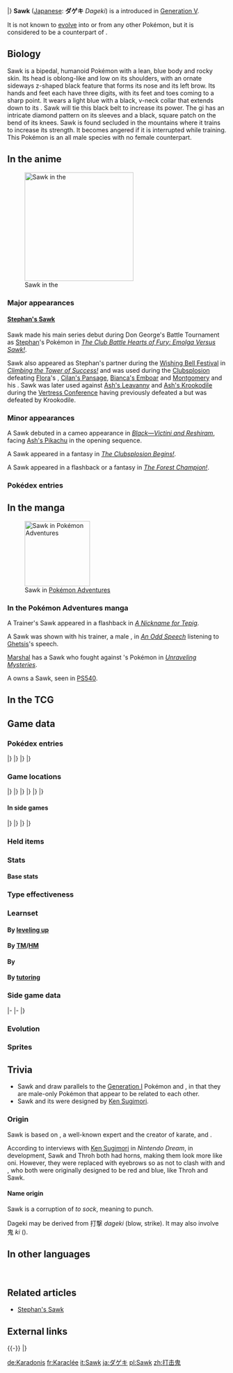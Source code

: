 {{PokémonPrevNext/Head|type=Fighting}}
{{PokémonPrevNext/Pokémon|type=Fighting|prevnum=538|prev=Throh|nextnum=540|next=Sewaddle|roundleft=tl|roundright=tr}}
{{PokémonPrevNext/Disambig|species=Sawk}}
|}
{{Pokémon Infobox
|name=Sawk
|jname=ダゲキ
|tmname=Dageki
|category=Karate
|typebox=1
|type1=Fighting
|abilityn=d
|ability1=Sturdy
|ability2=Inner Focus
|abilityd=Mold Breaker
|ndex=539
|udex=045
|u2dex=268
|karea=Coastal
|kdex=098
|height-ftin=4'07"
|height-m=1.4
|weight-lbs=112.4
|weight-kg=51.0
|egggroupn=1
|egggroup1=Human-Like
|eggcycles=20
|expyield=163
|lv100exp=1,000,000
|gendercode=0
|color=Blue
|catchrate=45
|evtotal=2
|evat=2
|body=12
|pokefordex=sawk
|generation=5
|friendship=70
}}
'''Sawk''' ([[List of Japanese Pokémon names|Japanese]]: '''ダゲキ''' ''Dageki'') is a {{type|Fighting}} {{OBP|Pokémon|species}} introduced in [[Generation V]].

It is not known to [[Evolution|evolve]] into or from any other Pokémon, but it is considered to be a counterpart of {{p|Throh}}.

==Biology==
Sawk is a bipedal, humanoid Pokémon with a lean, blue body and rocky skin. Its head is oblong-like and low on its shoulders, with an ornate sideways z-shaped black feature that forms its nose and its left brow. Its hands and feet each have three digits, with its feet and toes coming to a sharp point. It wears a light blue {{wp|Karate gi}} with a black, v-neck collar that extends down to its {{wp|Black belt (martial arts)|black belt}}. Sawk will tie this black belt to increase its power. The gi has an intricate diamond pattern on its sleeves and a black, square patch on the bend of its knees. Sawk is found secluded in the mountains where it trains to increase its strength. It becomes angered if it is interrupted while training. This Pokémon is an all male species with no female counterpart.

==In the anime==
[[File:Stephan Sawk.png|thumb|250px|left|Sawk in the {{pkmn|anime}}]]
===Major appearances===
====[[Stephan's Sawk]]====
Sawk made his main series debut during Don George's Battle Tournament as [[Stephan]]'s Pokémon in ''[[BW041|The Club Battle Hearts of Fury: Emolga Versus Sawk!]]''.

Sawk also appeared as Stephan's partner during the [[Wishing Bell Festival]] in ''[[BW069|Climbing the Tower of Success!]]'' and was used during the [[Clubsplosion]] defeating [[Flora]]'s {{p|Gothorita}}, [[Cilan's Pansage]], [[Bianca's Emboar]] and [[Montgomery]] and his {{p|Throh}}. Sawk was later used against [[Ash's Leavanny]] and [[Ash's Krookodile]] during the [[Vertress Conference]] having previously defeated a {{p|Gurdurr}} but was defeated by Krookodile.

===Minor appearances===
A Sawk debuted in a cameo appearance in ''[[M14|Black—Victini and Reshiram]]'', facing [[Ash's Pikachu]] in the opening sequence.

A Sawk appeared in a fantasy in ''[[BW070|The Clubsplosion Begins!]]''.

A Sawk appeared in a flashback or a fantasy in ''[[XY035|The Forest Champion!]]''.

===Pokédex entries===
{{Animedexheader|Unova}}
{{Animedexbody|BW041|Sawk|Ash's Pokédex|Sawk, the Karate Pokémon. Sawk ties its belt to get pumped up and give its punches an extra bit of power. Disturbing its training angers a Sawk.}}
{{Animedexbody|BW069|Sawk|Ash's Pokédex|Sawk, the Karate Pokémon. Sawk train high up in the mountains by punching trees and rocks and the sound can be heard from far away.}}
{{Animedexbody|BW106|Sawk|Ash's Pokédex|Sawk, the Karate Pokémon. Sawk's punches get more powerful when it ties its belt. It gets angry when its training is interrupted.}}
{{Animedexfooter/Pokémon|''Best Wishes''|Unova}}

==In the manga==
[[File:Marshal Sawk Adventures.png|thumb|150px|Sawk in [[Pokémon Adventures]]]]
===In the Pokémon Adventures manga===
A Trainer's Sawk appeared in a flashback in ''[[PS463|A Nickname for Tepig]]''.

A Sawk was shown with his trainer, a male {{tc|Ace Trainer}}, in ''[[PS466|An Odd Speech]]'' listening to [[Ghetsis]]'s speech.

[[Marshal]] has a Sawk who fought against {{adv|Black}}'s Pokémon in ''[[PS486|Unraveling Mysteries]]''.

A {{tc|Team Plasma Grunt}} owns a Sawk, seen in [[PS540]].

==In the TCG==
{{main|Sawk (TCG)}}

==Game data==
===Pokédex entries===
{{Dex/Header|type=Fighting}}
{{Dex/NA|gen=V}}
{{Dex/Gen|gen=V}}
{{Dex/Entry1|v=Black|t=FFF|entry=The sound of Sawk punching boulders and trees can be heard all the way from the mountains where they train.}}
{{Dex/Entry1|v=White|entry=Tying their belts gets them pumped and makes their punches more destructive. Disturbing their training angers them.}}
{{Dex/Entry2|v=Black 2|v2=White 2|t=FFF|entry=Desiring the strongest karate chop, they seclude themselves in mountains and train without sleeping.}}
|}
|}
{{Dex/Gen|gen=VI}}
{{Dex/Entry1|v=X|t=FFF|entry=Desiring the strongest karate chop, they seclude themselves in mountains and train without sleeping.}}
{{Dex/Entry1|v=Y|entry=Tying their belts gets them pumped and makes their punches more destructive. Disturbing their training angers them.}}
{{Dex/Entry1|v=Omega Ruby|t=FFF|entry=Desiring the strongest karate chop, they seclude themselves in mountains and train without sleeping.}}
{{Dex/Entry1|v=Alpha Sapphire|t=FFF|entry=Tying their belts gets them pumped and makes their punches more destructive. Disturbing their training angers them.}}
|}
|}
{{Dex/Footer}}

===Game locations===
{{Availability/Header|type=Fighting}}
{{Availability/NA|gen=V}}
{{Availability/Gen|gen=V}}
{{Availability/Entry1|1|v=Black|t=FFF|area=[[Route]]s {{rtn|10|Unova}}, {{rtn|15|Unova}}, and {{rtn|18|Unova}}, [[Pinwheel Forest]] (outside) ([[tall grass]])}}
{{Availability/Entry1|1|v=White|area=[[Route]]s {{rtn|10|Unova}}, {{rtn|15|Unova}}, and {{rtn|18|Unova}}, [[Pinwheel Forest]] (outside) ({{DL|Phenomenon|rustling grass}})}}
{{Availability/Entry1|1|v=Black 2|t=FFF|area=[[Route]]s {{rtn|15|Unova}}, {{rtn|18|Unova}}, and {{rtn|23|Unova}}, [[Pinwheel Forest]] (outside) ([[tall grass]])<br>{{OBP|Victory Road|Black 2 and White 2}} ({{DL|Phenomenon|rustling grass}})}}
{{Availability/Entry1|1|v=White 2|area=[[Route]]s {{rtn|15|Unova}}, {{rtn|18|Unova}}, and {{rtn|23|Unova}}, [[Pinwheel Forest]] (outside), {{OBP|Victory Road|Black 2 and White 2}} ({{DL|Phenomenon|rustling grass}})}}
{{Availability/Entry1|1|v=Dream World|color={{dream color}}|area={{Dwa|Dream Park}}{{tt|*|Only obtainable when using an account connected to Pokémon Black 2 or White 2}}}}
|}
|}
{{Availability/Gen|gen=VI}}
{{Availability/Entry1|1|v=X|t=FFF|area={{rt|11|Kalos}}, [[Friend Safari]] ([[Friend Safari#Fighting-type Safari|Fighting]])}}
{{Availability/Entry1|1|v=Y|area=[[Friend Safari]] ([[Friend Safari#Fighting-type Safari|Fighting]])}}
{{Availability/Entry1/None|1|v=Omega Ruby}}
{{Availability/Entry1|1|v=Alpha Sapphire|t=FFF|area={{rt|112|Hoenn}} ({{DL|DexNav|hidden Pokémon}}{{tt|*|After capturing or defeating Kyogre}})}}
|}
|}
{{Availability/Gen|gen=VII}}
{{Availability/Entry2/None|v=Sun|v2=Moon|area=[[Pokémon Bank]]}}
{{Availability/Entry2/None|v=Ultra Sun|v2=Ultra Moon|area=[[Pokémon Bank]]}}
|}
|}
{{Availability/Footer}}

====In side games====
{{Availability/Header|type=Fighting}}
{{Availability/NA|gen=V}}
{{Availability/Gen|gen=V}}
{{Availability/Entry1|1|v=Rumble Blast|color={{fire color}}|area=Canyon: [[Volcanic Slope]]}}
{{Availability/Entry1|1|v=PokéPark 2|link=PokéPark 2: Wonders Beyond|color={{grass color}}|area=[[Crag Area]]}}
{{Availability/Entry1|1|v=Rumble U|color={{fire color}}|area=[[Secret Warehouse#Fighters on Ice|Secret Warehouse: Fighters on Ice]]}}
|}
|}
{{Availability/Gen|gen=VI}}
{{Availability/Entry1|1|v=Battle Trozei|color={{defense color}}|area=[[Safari Jungle#Monday Stage 3|Safari Jungle: Stage 3]]{{dotw|Mo}}}}
{{Availability/Entry1|1|v=Shuffle|color={{beauty color}}|area=[[Silbern Museum|Silbern Museum: Stage 99]]<br>[[Nacht Carnival|Nacht Carnival: Stage 514]]}}
{{Availability/Entry1|1|v=Rumble World|color={{fire color}}|area=[[Starlight Islands#Volcanic Ravine|Starlight Islands: Volcanic Ravine]] <small>(All Areas)</small>}}
|}
|}
{{Availability/Footer}}

===Held items===
{{HeldItems
|type=Fighting
|bw1=Black Belt|bw1type=Type-enhancing item|bw1rar=5
|bl1=Expert Belt|bl1type=None|bl1rar=1<!--1% items are exclusive to dark grass, which does not rustle-->
|b2w21=Black Belt|b2w21type=Type-enhancing item|b2w21rar=5
|bl21=Expert Belt|bl21type=None|bl21rar=1<!--1% items are exclusive to dark grass, which does not rustle-->
|x1=Black Belt|x1type=Type-enhancing item|x1rar=5
|as1=Black Belt|as1type=Type-enhancing item|as1rar=5
}}

===Stats===
====Base stats====
{{BaseStats
|type=Fighting
|HP=75
|Attack=125
|Defense=75
|SpAtk=30
|SpDef=75
|Speed=85}}

===Type effectiveness===
{{TypeEffectiveness
|type1=Fighting
|Normal=100
|Fighting=100
|Flying=200
|Poison=100
|Ground=100
|Rock=50
|Bug=50
|Ghost=100
|Steel=100
|Fire=100
|Water=100
|Grass=100
|Electric=100
|Psychic=200
|Ice=100
|Dragon=100
|Dark=50
|Fairy=200
}}

===Learnset===
====By [[Level|leveling up]]====
{{learnlist/levelh/7|Sawk|Fighting|Fighting|5}}
{{learnlist/level7|1|Rock Smash|Fighting|Physical|40|100|15||'''}}
{{learnlist/level7|1|Leer|Normal|Status|&mdash;|100|30}}
{{learnlist/level7|1|Bide|Normal|Physical|&mdash;|&mdash;|10}}
{{learnlist/level7|1|Focus Energy|Normal|Status|&mdash;|&mdash;|30}}
{{learnlist/level7|5|Double Kick|Fighting|Physical|30|100|30||'''}}
{{learnlist/level7|9|Low Sweep|Fighting|Physical|65|100|20||'''}}
{{learnlist/level7|13|Counter|Fighting|Physical|&mdash;|100|20}}
{{learnlist/level7|17|Karate Chop|Fighting|Physical|50|100|25||'''}}
{{learnlist/level7|21|Brick Break|Fighting|Physical|75|100|15||'''}}
{{learnlist/level7|25|Bulk Up|Fighting|Status|&mdash;|&mdash;|20}}
{{learnlist/level7|29|Retaliate|Normal|Physical|70|100|5}}
{{learnlist/level7|33|Endure|Normal|Status|&mdash;|&mdash;|10}}
{{learnlist/level7|37|Quick Guard|Fighting|Status|&mdash;|&mdash;|15}}
{{learnlist/level7|41|Close Combat|Fighting|Physical|120|100|5||'''}}
{{learnlist/level7|45|Reversal|Fighting|Physical|&mdash;|100|15||'''}}
{{learnlist/levelf/7|Sawk|Fighting|Fighting|5}}

====By [[TM]]/[[HM]]====
{{learnlist/tmh/7|Sawk|Fighting|Fighting|5}}
{{learnlist/tm7|TM01|Work Up|Normal|Status|&mdash;|&mdash;|30}}
{{learnlist/tm7|TM06|Toxic|Poison|Status|&mdash;|90|10}}
{{learnlist/tm7|TM08|Bulk Up|Fighting|Status|&mdash;|&mdash;|20}}
{{learnlist/tm7|TM10|Hidden Power|Normal|Special|60|100|15}}
{{learnlist/tm7|TM11|Sunny Day|Fire|Status|&mdash;|&mdash;|5}}
{{learnlist/tm7|TM12|Taunt|Dark|Status|&mdash;|100|20}}
{{learnlist/tm7|TM17|Protect|Normal|Status|&mdash;|&mdash;|10}}
{{learnlist/tm7|TM18|Rain Dance|Water|Status|&mdash;|&mdash;|5}}
{{learnlist/tm7|TM21|Frustration|Normal|Physical|&mdash;|100|20}}
{{learnlist/tm7|TM26|Earthquake|Ground|Physical|100|100|10}}
{{learnlist/tm7|TM27|Return|Normal|Physical|&mdash;|100|20}}
{{learnlist/tm7|TM31|Brick Break|Fighting|Physical|75|100|15||'''}}
{{learnlist/tm7|TM32|Double Team|Normal|Status|&mdash;|&mdash;|15}}
{{learnlist/tm7|TM39|Rock Tomb|Rock|Physical|60|95|15}}
{{learnlist/tm7|TM42|Facade|Normal|Physical|70|100|20}}
{{learnlist/tm7|TM44|Rest|Psychic|Status|&mdash;|&mdash;|10}}
{{learnlist/tm7|TM45|Attract|Normal|Status|&mdash;|100|15}}
{{learnlist/tm7|TM47|Low Sweep|Fighting|Physical|65|100|20||'''}}
{{learnlist/tm7|TM48|Round|Normal|Special|60|100|15}}
{{learnlist/tm7|TM52|Focus Blast|Fighting|Special|120|70|5||'''}}
{{learnlist/tm7|TM56|Fling|Dark|Physical|&mdash;|100|10}}
{{learnlist/tm7|TM66|Payback|Dark|Physical|50|100|10}}
{{learnlist/tm7|TM68|Giga Impact|Normal|Physical|150|90|5}}
{{learnlist/tm7|TM71|Stone Edge|Rock|Physical|100|80|5}}
{{learnlist/tm7|TM78|Bulldoze|Ground|Physical|60|100|20}}
{{learnlist/tm7|TM80|Rock Slide|Rock|Physical|75|90|10}}
{{learnlist/tm7|TM84|Poison Jab|Poison|Physical|80|100|20}}
{{learnlist/tm7|TM86|Grass Knot|Grass|Special|&mdash;|100|20}}
{{learnlist/tm7|TM87|Swagger|Normal|Status|&mdash;|85|15}}
{{learnlist/tm7|TM88|Sleep Talk|Normal|Status|&mdash;|&mdash;|10}}
{{learnlist/tm7|TM90|Substitute|Normal|Status|&mdash;|&mdash;|10}}
{{learnlist/tm7|TM100|Confide|Normal|Status|&mdash;|&mdash;|20}}
{{learnlist/tmf/7|Sawk|Fighting|Fighting|5}}

====By {{pkmn|breeding}}====
{{learnlist/breedh/7|Sawk|Fighting|Fighting|5}}
{{learnlist/breed7null}}
{{learnlist/breedf/7|Sawk|Fighting|Fighting|5}}	

====By [[Move Tutor|tutoring]]====
{{learnlist/tutorh/7|Sawk|Fighting|Fighting|5}}
{{learnlist/tutor7|Block|Normal|Status|—|—|5|||no|yes}}
{{learnlist/tutor7|Dual Chop|Dragon|Physical|40|90|15|||no|yes}}
{{learnlist/tutor7|Fire Punch|Fire|Physical|75|100|15|||no|yes}}
{{learnlist/tutor7|Focus Punch|Fighting|Physical|150|100|20||'''|no|yes}}
{{learnlist/tutor7|Helping Hand|Normal|Status|—|—|20|||no|yes}}
{{learnlist/tutor7|Ice Punch|Ice|Physical|75|100|15|||no|yes}}
{{learnlist/tutor7|Knock Off|Dark|Physical|65|100|20|||no|yes}}
{{learnlist/tutor7|Laser Focus|Normal|Status|—|—|30|||no|yes}}
{{learnlist/tutor7|Low Kick|Fighting|Physical|—|100|20||'''|no|yes}}
{{learnlist/tutor7|Pain Split|Normal|Status|—|—|20|||no|yes}}
{{learnlist/tutor7|Snore|Normal|Special|50|100|15|||no|yes}}
{{learnlist/tutor7|Superpower|Fighting|Physical|120|100|5||'''|no|yes}}
{{learnlist/tutor7|Throat Chop|Dark|Physical|80|100|15|||no|yes}}
{{learnlist/tutor7|Thunder Punch|Electric|Physical|75|100|15|||no|yes}}
{{learnlist/tutor7|Zen Headbutt|Psychic|Physical|80|90|15|||no|yes}}
{{learnlist/tutorf/7|Sawk|Fighting|Fighting|5}}

===Side game data===
{{Spindata/Head|type=Fighting}}
{{Spindata/RumbleBlast|col=6|type=Fighting
|att=4
|def=3
|speed=3
}}
|-
{{Spindata/PokéPark2|col=6|type=Fighting|ndex=539
|pad=He is training with {{p|Throh}} to master his moves. He treats strong opponents with respect and doesn't judge them by their appearance.
}}
|-
{{Spindata/Battle Trozei|col=3|type=Fighting|ndex=539
|power=2
|skill=Flinch Attack
|skilldesc=Briefly stops wild Pokémon from taking action.
}}
{{Spindata/Shuffle|col=3|type=Fighting|ndex=539|num=142
|min=60
|max=120
|raisemaxlevel=10
|skill=Power of 4
|skilldesc=Increases damage when you make a match of four.
|swapper=Rock Break+
}}
|}

===Evolution===
{{evobox-1
|type1=Fighting
|pictype=art
|no1=539
|name1=Sawk
|type1-1=Fighting}}

===Sprites===
{{Spritebox/Header|type=Fighting}}
{{Spritebox/NA|gen=V}}
{{Spritebox/5|ndex=539}}
{{Spritebox/6|ndex=539}}
{{Spritebox/7|ndex=539}}
{{Spritebox/Footer|539|Sawk}}

==Trivia==
* Sawk and {{p|Throh}} draw parallels to the [[Generation I]] Pokémon {{p|Hitmonlee}} and {{p|Hitmonchan}}, in that they are male-only {{type|Fighting}} Pokémon that appear to be related to each other.
* Sawk and its {{p|Throh|counterpart}} were designed by [[Ken Sugimori]].

===Origin===
Sawk is based on {{wp|Mas Oyama}}, a well-known {{wp|karate}} expert and the creator of {{wp|Kyokushinkai}} karate, and {{wp|Oni (folklore)|oni}}.

According to interviews with [[Ken Sugimori]] in ''Nintendo Dream'', in development, Sawk and Throh both had horns, making them look more like oni. However, they were replaced with eyebrows so as not to clash with {{p|Tornadus}} and {{p|Thundurus}}, who both were originally designed to be red and blue, like Throh and Sawk.

====Name origin====
Sawk is a corruption of ''to sock'', meaning to punch.

Dageki may be derived from 打撃 ''dageki'' (blow, strike). It may also involve 鬼 ''ki'' ({{wp|Oni (folklore)|demon}}).

==In other languages==
{{Other languages|type=Fighting|type2=Fighting
|ja=ダゲキ ''Dageki''|jameaning=From {{tt|打撃 ''dageki''|blow, strike}}. May also involve {{tt|鬼 ''ki''|demon}}.
|de=Karadonis|demeaning=From ''Karate'' and ''{{wp|Adonis}}''
|fr=Karaclée|frmeaning=From ''karate'' and ''{{tt|raclée|slang for a beating}}''
|es=Sawk|esmeaning=Same as English name
|it=Sawk|itmeaning=Same as English name
|ko=타격귀 ''Tagyeokgwi''|komeaning=From {{tt|타격 ''tagyeok''|blow, strike}} and {{tt|귀 (鬼) ''gwi''|demon}}
|zh_cmn=打擊鬼 / 打击鬼 ''Dǎjíguǐ''|zh_cmnmeaning=From {{tt|打擊 ''dǎjí''|hit, strike}} and the Japanese 鬼 ''ki'' ({{wp|Oni_(folklore)|oni}}).
|ru=Суак ''Suak''|rumeaning=Transcription of English name
}}
<br clear="left">

==Related articles==
* [[Stephan's Sawk]]
<!--
==Notes==
<references />-->

==External links==

{{-}}
{{PokémonPrevNext/Head|type=Fighting}}
{{PokémonPrevNext/Pokémon|type=Fighting|prevnum=538|prev=Throh|nextnum=540|next=Sewaddle}}
|}
{{Project Pokédex notice}}

[[de:Karadonis]]
[[fr:Karaclée]]
[[it:Sawk]]
[[ja:ダゲキ]]
[[pl:Sawk]]
[[zh:打击鬼]]